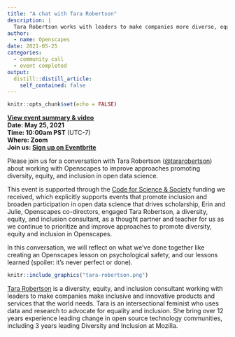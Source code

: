```yaml
---
title: "A chat with Tara Robertson"
description: |
  Tara Robertson works with leaders to make companies more diverse, equitable & inclusive. View event summary
author:
  - name: Openscapes
date: 2021-05-25
categories:
  - community call
  - event completed
output:
  distill::distill_article:
    self_contained: false
---
```


```r
knitr::opts_chunk$set(echo = FALSE)
```

<!---**[View event summary](https://www.openscapes.org/blog/2021/03/25/rebel-alliance-dr-dawn-wright/)**  --->
**[View event summary & video](https://www.openscapes.org/blog/2021/05/27/tara-robertson/)**  
**Date: May 25, 2021**\
**Time: 10:00am PST** (UTC-7)\
**Where: Zoom**\
**Join us: [Sign up on Eventbrite](https://www.eventbrite.com/e/openscapes-community-call-with-tara-robertson-tickets-154045595523?aff=ebdsoporgprofile)**

Please join us for a conversation with Tara Robertson ([\@tararobertson](https://twitter.com/tararobertson)) about working with Openscapes to improve approaches promoting diversity, equity, and inclusion in open data science.

This event is supported through the [Code for Science & Society](https://codeforscience.org/) funding we received, which explicitly supports events that promote inclusion and broaden participation in open data science that drives scholarship, Erin and Julie, Openscapes co-directors, engaged Tara Robertson, a diversity, equity, and inclusion consultant, as a thought partner and teacher for us as we continue to prioritize and improve approaches to promote diversity, equity and inclusion in Openscapes.

In this conversation, we will reflect on what we’ve done together like creating an Openscapes lesson on psychological safety, and our lessons learned (spoiler: it's never perfect or done). 

```r
knitr::include_graphics("tara-robertson.png")  
```

[Tara Robertson](https://tararobertson.ca/) is a diversity, equity, and inclusion consultant working with leaders to make companies make inclusive and innovative products and services that the world needs. Tara is an intersectional feminist who uses data and research to advocate for equality and inclusion. She bring over 12 years experience leading change in open source technology communities, including 3 years leading Diversity and Inclusion at Mozilla.
